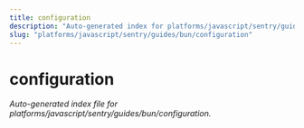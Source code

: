```yaml
---
title: configuration
description: "Auto-generated index for platforms/javascript/sentry/guides/bun/configuration"
slug: "platforms/javascript/sentry/guides/bun/configuration"
---
```


# configuration

_Auto-generated index file for platforms/javascript/sentry/guides/bun/configuration._
